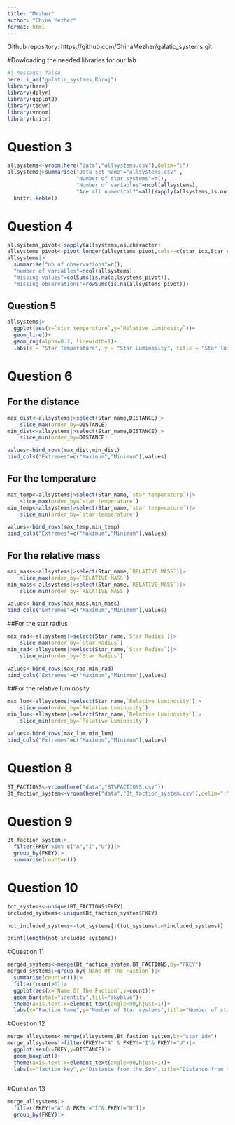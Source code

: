 ```yaml
---
title: "Mezher"
author: "Ghina Mezher"
format: html
---
```


Github repository: https://github.com/GhinaMezher/galatic_systems.git

#Dowloading the needed libraries for our lab
```r
#| message: false
here::i_am("galatic_systems.Rproj")
library(here)
library(dplyr)
library(ggplot2)
library(tidyr)
library(vroom)
library(knitr)
```

# Question 3
```r
allsystems<-vroom(here("data","allsystems.csv"),delim=":")
allsystems|>summarise("Data set name"="allsystems.csv" ,
                      "Number of star systems"=n(),
                      "Number of variables"=ncol(allsystems),
                      "Are all numerical?"=all(sapply(allsystems,is.numeric)))|>
  knitr::kable()
```

# Question 4
```r
allsystems_pivot<-sapply(allsystems,as.character)
allsystems_pivot<-pivot_longer(allsystems_pivot,cols=-c(star_idx,Star_name),names_to="Variable",values_to="Values")
allsystems|>
  summarise("nb of observations"=n(),
  "number of variables"=ncol(allsystems),
  "missing values"=colSums(is.na(allsystems_pivot)),
  "missing observations"=rowSums(is.na(allsystems_pivot)))
```
## Question 5
```r
allsystems|>
  ggplot(aes(x=`star temperature`,y=`Relative Luminosity`))+
  geom_line()+
  geom_rug(alpha=0.1, linewidth=1)+
  labs(x = "Star Temperature", y = "Star Luminosity", title = "Star luminosity according to its temperature")
```
# Question 6
## For the distance
```r
max_dist<-allsystems|>select(Star_name,DISTANCE)|>
    slice_max(order_by=DISTANCE)
min_dist<-allsystems|>select(Star_name,DISTANCE)|>
    slice_min(order_by=DISTANCE)

values<-bind_rows(max_dist,min_dist)
bind_cols("Extremes"=c("Maximum","Minimum"),values)
```
## For the temperature
```r
max_temp<-allsystems|>select(Star_name,`star temperature`)|>
    slice_max(order_by=`star temperature`)
min_temp<-allsystems|>select(Star_name,`star temperature`)|>
    slice_min(order_by=`star temperature`)

values<-bind_rows(max_temp,min_temp)
bind_cols("Extremes"=c("Maximum","Minimum"),values)
```
## For the relative mass
```r
max_mass<-allsystems|>select(Star_name,`RELATIVE MASS`)|>
    slice_max(order_by=`RELATIVE MASS`)
min_mass<-allsystems|>select(Star_name,`RELATIVE MASS`)|>
    slice_min(order_by=`RELATIVE MASS`)

values<-bind_rows(max_mass,min_mass)
bind_cols("Extremes"=c("Maximum","Minimum"),values)
```
##For the star radius
```r
max_rad<-allsystems|>select(Star_name,`Star Radius`)|>
    slice_max(order_by=`Star Radius`)
min_rad<-allsystems|>select(Star_name,`Star Radius`)|>
    slice_min(order_by=`Star Radius`)

values<-bind_rows(max_rad,min_rad)
bind_cols("Extremes"=c("Maximum","Minimum"),values)
```

##For the relative luminosity
```r
max_lum<-allsystems|>select(Star_name,`Relative Luminosity`)|>
    slice_max(order_by=`Relative Luminosity`)
min_lum<-allsystems|>select(Star_name,`Relative Luminosity`)|>
    slice_min(order_by=`Relative Luminosity`)

values<-bind_rows(max_lum,min_lum)
bind_cols("Extremes"=c("Maximum","Minimum"),values)
```


# Question 8
```r
BT_FACTIONS<-vroom(here("data","BT%FACTIONS.csv"))
Bt_faction_system<-vroom(here("data","Bt_faction_system.csv"),delim=":")
```
# Question 9
```r
Bt_faction_system|>
  filter(FKEY %in% c("A","I","U"))|>
  group_by(FKEY)|>
  summarise(count=n())
```
# Question 10
```r
tot_systems<-unique(BT_FACTIONS$FKEY)
included_systems<-unique(Bt_faction_system$FKEY)

not_included_systems<-tot_systems[!(tot_systems%in%included_systems)]

print(length(not_included_systems))

```
#Question 11
```r
merged_systems<-merge(Bt_faction_system,BT_FACTIONS,by="FKEY")
merged_systems|>group_by(`Name Of The Faction`)|>
  summarise(count=n())|>
  filter(count>0)|>
  ggplot(aes(x=`Name Of The Faction`,y=count))+
  geom_bar(stat="identity",fill="skyblue")+
  theme(axis.text.x=element_text(angle=90,hjust=1))+
  labs(x="Faction Name",y="Number of Star systems",title="Number of star systems per faction")
```

#Question 12
```r
merge_allsystems<-merge(allsystems,Bt_faction_system,by="star_idx")
merge_allsystems|>filter(FKEY!="A" & FKEY!="I"& FKEY!="U")|>
  ggplot(aes(x=FKEY,y=DISTANCE))+
  geom_boxplot()+
  theme(axis.text.x=element_text(angle=90,hjust=1))+
  labs(x="faction key",y="Distance from the Sun",title="Distance from the Sun according to system factions")
  
```
#Question 13
```r
merge_allsystems|>
  filter(FKEY!="A" & FKEY!="I"& FKEY!="U")|>
  group_by(FKEY)|>

```



